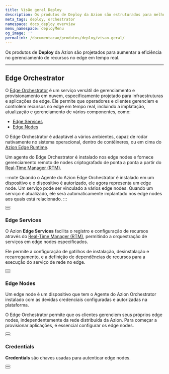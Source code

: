 ```yaml
---
title: Visão geral Deploy
description: Os produtos de Deploy da Azion são estruturados para melhorar a eficiência no gerenciamento de recursos no edge em tempo real.
meta_tags: deploy, orchestrator
namespace: docs_deploy_overview
menu_namespace: deployMenu
og_image: ''
permalink: /documentacao/produtos/deploy/visao-geral/
---
```



Os produtos de **Deploy** da Azion são projetados para aumentar a eficiência no gerenciamento de recursos no edge em tempo real.

---

## Edge Orchestrator

O [Edge Orchestrator](/pt-br/documentacao/produtos/edge-orchestrator/) é um serviço versátil de gerenciamento e provisionamento em nuvem, especificamente projetado para infraestruturas e aplicações de edge. Ele permite que operadores e clientes gerenciem e controlem recursos no edge em tempo real, incluindo a implatação, atualização e gerenciamento de vários componentes, como:

- [Edge Services](/pt-br/documentacao/produtos/edge-orchestrator/edge-services/)
- [Edge Nodes](/pt-br/documentacao/produtos/edge-orchestrator/edge-node/)

O Edge Orchestrator é adaptável a vários ambientes, capaz de rodar nativamente no sistema operacional, dentro de contêineres, ou em cima do [Azion Edge Runtime](/pt-br/documentacao/produtos/edge-application/edge-functions/runtime/visao-geral/).

Um agente do Edge Orchestrator é instalado nos edge nodes e fornece gerenciamento remoto de nodes criptografado de ponta a ponta a partir do [Real-Time Manager (RTM)](/pt-br/documentacao/produtos/guias/como-acessar-o-rtm/).

:::note 
Quando o Agente do Azion Edge Orchestrator é instalado em um dispositivo e o dispositivo é autorizado, ele agora representa um edge node. Um serviço pode ser vinculado a vários edge nodes. Quando um serviço é atualizado, ele será automaticamente implantado nos edge nodes aos quais está relacionado.
:::

<Button href="/pt-br/documentacao/produtos/edge-orchestrator/" text="saiba mais sobre o edge orchestrator" variant="secondary" target="_blank"></Button>
<br />
<Button href="/pt-br/documentacao/produtos/guias/deploy/instalar-orchestrator-agent/" text="consulte o guia de instalação do edge orchestrator agent" variant="secondary" target="_blank"></Button>

### Edge Services

O Azion **Edge Services** facilita o registro e configuração de recursos através do [Real-Time Manager (RTM)](/pt-br/documentacao/produtos/guias/como-acessar-o-rtm/), permitindo a orquestração de serviços em edge nodes especificados.

Ele permite a configuração de gatilhos de instalação, desinstalação e recarregamento, e a definição de dependências de recursos para a execução do serviço de rede no edge.

<Button href="/pt-br/documentacao/produtos/edge-orchestrator/edge-services/" text="saiba mais sobre edge services" variant="secondary" target="_blank"></Button>
<br />
<Button href="/pt-br/documentacao/produtos/guias/deploy/criar-edge-service/" text="consulte o guia para criar um edge service" variant="secondary" target="_blank"></Button>

### Edge Nodes

Um edge node é um dispositivo que tem o Agente do Azion Orchestrator instalado com as devidas credenciais configuradas e autorizadas na plataforma.

O Edge Orchestrator permite que os clientes gerenciem seus próprios edge nodes, independentemente da rede distribuída da Azion. Para começar a provisionar aplicações, é essencial configurar os edge nodes.

<Button href="/pt-br/documentacao/produtos/edge-orchestrator/edge-node/" text="saiba mais sobre edge nodes" variant="secondary" target="_blank"></Button>
<br />
<Button href="/pt-br/documentacao/produtos/guias/deploy/autorizar-edge-node/" text="consulte o guia para autorizar um edge node" variant="secondary" target="_blank"></Button>

### Credentials

**Credentials** são chaves usadas para autenticar edge nodes.

<Button href="/pt-br/documentacao/produtos/credenciais/" text="saiba mais sobre as credenciais" variant="secondary" target="_target=_blank"></Button>
<br />
<Button href="/pt-br/documentacao/produtos/guias/deploy/gerar-credentials/" text="consulte o guia de criação de credenciais" variant="secondary" target="_blank"></Button>
